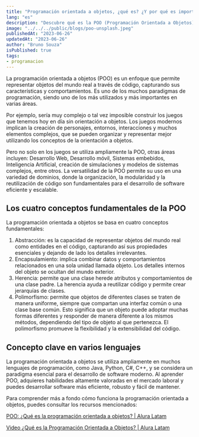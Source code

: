 ```yaml
---
title: "Programación orientada a objetos, ¿qué es? ¿Y por qué es importante aprenderla?"
lang: "es"
description: "Descubre qué es la POO (Programación Orientada a Objetos) y por qué es importante aprender este paradigma de programación. Aprende sobre los conceptos fundamentales de la POO y cómo promueven un código eficiente y la reutilización de código."
image: "../../../public/blogs/poo-unsplash.jpeg"
publishedAt: "2023-06-26"
updatedAt: "2023-06-26"
author: "Bruno Souza"
isPublished: true
tags: 
- programacion
---
```


La programación orientada a objetos (POO) es un enfoque que permite representar objetos del mundo real a través de código, capturando sus características y comportamientos. Es uno de los muchos paradigmas de programación, siendo uno de los más utilizados y más importantes en varias áreas.

Por ejemplo, sería muy complejo o tal vez imposible construir los juegos que tenemos hoy en día sin orientación a objetos. Los juegos modernos implican la creación de personajes, entornos, interacciones y muchos elementos complejos, que se pueden organizar y representar mejor utilizando los conceptos de la orientación a objetos.

Pero no solo en los juegos se utiliza ampliamente la POO, otras áreas incluyen: Desarrollo Web, Desarrollo móvil, Sistemas embebidos, Inteligencia Artificial, creación de simulaciones y modelos de sistemas complejos, entre otros. La versatilidad de la POO permite su uso en una variedad de dominios, donde la organización, la modularidad y la reutilización de código son fundamentales para el desarrollo de software eficiente y escalable.

## Los cuatro conceptos fundamentales de la POO

La programación orientada a objetos se basa en cuatro conceptos fundamentales:

1. Abstracción: es la capacidad de representar objetos del mundo real como entidades en el código, capturando así sus propiedades esenciales y dejando de lado los detalles irrelevantes.
2. Encapsulamiento: implica combinar datos y comportamientos relacionados en una sola unidad llamada objeto. Los detalles internos del objeto se ocultan del mundo exterior.
3. Herencia: permite que una clase herede atributos y comportamientos de una clase padre. La herencia ayuda a reutilizar código y permite crear jerarquías de clases.
4. Polimorfismo: permite que objetos de diferentes clases se traten de manera uniforme, siempre que compartan una interfaz común o una clase base común. Esto significa que un objeto puede adoptar muchas formas diferentes y responder de manera diferente a los mismos métodos, dependiendo del tipo de objeto al que pertenezca. El polimorfismo promueve la flexibilidad y la extensibilidad del código.

## Concepto clave en varios lenguajes

La programación orientada a objetos se utiliza ampliamente en muchos lenguajes de programación, como Java, Python, C#, C++, y se considera un paradigma esencial para el desarrollo de software moderno. Al aprender POO, adquieres habilidades altamente valoradas en el mercado laboral y puedes desarrollar software más eficiente, robusto y fácil de mantener.

Para comprender más a fondo cómo funciona la programación orientada a objetos, puedes consultar los recursos mencionados:

[POO: ¿Qué es la programación orientada a objetos? | Alura Latam](https://www.aluracursos.com/blog/poo-que-es-la-programacion-orientada-a-objetos)

[Video ¿Qué es la Programación Orientada a Objetos? | Alura Latam](https://www.youtube.com/watch?v=Oigen2sjagk)


